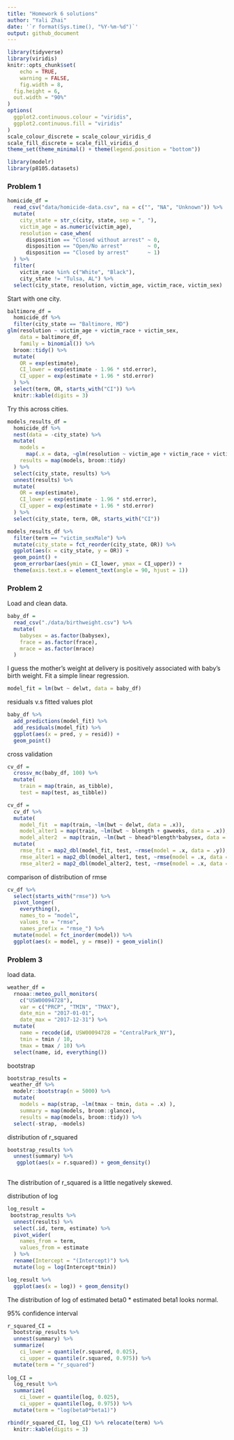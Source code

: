 ```yaml
---
title: "Homework 6 solutions"
author: "Yali Zhai"
date: '`r format(Sys.time(), "%Y-%m-%d")`'
output: github_document
---
```


```r
library(tidyverse)
library(viridis)
knitr::opts_chunk$set(
	echo = TRUE,
	warning = FALSE,
	fig.width = 8, 
  fig.height = 6,
  out.width = "90%"
)
options(
  ggplot2.continuous.colour = "viridis",
  ggplot2.continuous.fill = "viridis"
)
scale_colour_discrete = scale_colour_viridis_d
scale_fill_discrete = scale_fill_viridis_d
theme_set(theme_minimal() + theme(legend.position = "bottom"))
```


```r
library(modelr)
library(p8105.datasets)
```

### Problem 1

```r
homicide_df = 
  read_csv("data/homicide-data.csv", na = c("", "NA", "Unknown")) %>% 
  mutate(
    city_state = str_c(city, state, sep = ", "),
    victim_age = as.numeric(victim_age),
    resolution = case_when(
      disposition == "Closed without arrest" ~ 0,
      disposition == "Open/No arrest"        ~ 0,
      disposition == "Closed by arrest"      ~ 1)
  ) %>% 
  filter(
    victim_race %in% c("White", "Black"),
    city_state != "Tulsa, AL") %>% 
  select(city_state, resolution, victim_age, victim_race, victim_sex)
```


Start with one city.

```r
baltimore_df =
  homicide_df %>% 
  filter(city_state == "Baltimore, MD")
glm(resolution ~ victim_age + victim_race + victim_sex, 
    data = baltimore_df,
    family = binomial()) %>% 
  broom::tidy() %>% 
  mutate(
    OR = exp(estimate),
    CI_lower = exp(estimate - 1.96 * std.error),
    CI_upper = exp(estimate + 1.96 * std.error)
  ) %>% 
  select(term, OR, starts_with("CI")) %>% 
  knitr::kable(digits = 3)
```


Try this across cities.

```r
models_results_df = 
  homicide_df %>% 
  nest(data = -city_state) %>% 
  mutate(
    models = 
      map(.x = data, ~glm(resolution ~ victim_age + victim_race + victim_sex, data = .x, family = binomial())),
    results = map(models, broom::tidy)
  ) %>% 
  select(city_state, results) %>% 
  unnest(results) %>% 
  mutate(
    OR = exp(estimate),
    CI_lower = exp(estimate - 1.96 * std.error),
    CI_upper = exp(estimate + 1.96 * std.error)
  ) %>% 
  select(city_state, term, OR, starts_with("CI")) 
```

```r
models_results_df %>% 
  filter(term == "victim_sexMale") %>% 
  mutate(city_state = fct_reorder(city_state, OR)) %>% 
  ggplot(aes(x = city_state, y = OR)) + 
  geom_point() + 
  geom_errorbar(aes(ymin = CI_lower, ymax = CI_upper)) + 
  theme(axis.text.x = element_text(angle = 90, hjust = 1))
```




### Problem 2

Load and clean data.

```r
baby_df = 
  read_csv("./data/birthweight.csv") %>% 
  mutate(
    babysex = as.factor(babysex),
    frace = as.factor(frace),
    mrace = as.factor(mrace)
  )
```


I guess the mother’s weight at delivery is positively associated with baby's birth weight. Fit a simple linear regression.

```r
model_fit = lm(bwt ~ delwt, data = baby_df)
```



residuals v.s fitted values plot

```r
baby_df %>% 
  add_predictions(model_fit) %>% 
  add_residuals(model_fit) %>% 
  ggplot(aes(x = pred, y = resid)) + 
  geom_point()

```



cross validation

```r
cv_df =
  crossv_mc(baby_df, 100) %>% 
  mutate(
    train = map(train, as_tibble),
    test = map(test, as_tibble))
```

```r
cv_df = 
  cv_df %>% 
  mutate(
    model_fit  = map(train, ~lm(bwt ~ delwt, data = .x)),
    model_alter1 = map(train, ~lm(bwt ~ blength + gaweeks, data = .x)),
    model_alter2  = map(train, ~lm(bwt ~ bhead*blength*babysex, data = .x))) %>%
  mutate(
    rmse_fit = map2_dbl(model_fit, test, ~rmse(model = .x, data = .y)),
    rmse_alter1 = map2_dbl(model_alter1, test, ~rmse(model = .x, data = .y)),
    rmse_alter2 = map2_dbl(model_alter2, test, ~rmse(model = .x, data = .y)))
```



comparison of distribution of rmse

```r
cv_df %>% 
  select(starts_with("rmse")) %>% 
  pivot_longer(
    everything(),
    names_to = "model", 
    values_to = "rmse",
    names_prefix = "rmse_") %>% 
  mutate(model = fct_inorder(model)) %>% 
  ggplot(aes(x = model, y = rmse)) + geom_violin()
```




### Problem 3

load data.

```r
weather_df = 
  rnoaa::meteo_pull_monitors(
    c("USW00094728"),
    var = c("PRCP", "TMIN", "TMAX"), 
    date_min = "2017-01-01",
    date_max = "2017-12-31") %>%
  mutate(
    name = recode(id, USW00094728 = "CentralPark_NY"),
    tmin = tmin / 10,
    tmax = tmax / 10) %>%
  select(name, id, everything())
```


bootstrap

```r
bootstrap_results =
 weather_df %>% 
  modelr::bootstrap(n = 5000) %>% 
  mutate(
    models = map(strap, ~lm(tmax ~ tmin, data = .x) ),
    summary = map(models, broom::glance),
    results = map(models, broom::tidy)) %>% 
  select(-strap, -models) 

```


distribution of r_squared

```r
bootstrap_results %>% 
  unnest(summary) %>% 
   ggplot(aes(x = r.squared)) + geom_density()
  
```

The distribution of r_squared is a little negatively skewed.


distribution of log

```r
log_result = 
 bootstrap_results %>% 
  unnest(results) %>% 
  select(.id, term, estimate) %>% 
  pivot_wider(
    names_from = term,
    values_from = estimate
  ) %>% 
  rename(Intercept = "(Intercept)") %>% 
  mutate(log = log(Intercept*tmin))

log_result %>% 
  ggplot(aes(x = log)) + geom_density()
```

The distribution of log of estimated beta0 * estimated beta1 looks normal.



95% confidence interval

```r
r_squared_CI = 
  bootstrap_results %>% 
  unnest(summary) %>% 
  summarize(
    ci_lower = quantile(r.squared, 0.025), 
    ci_upper = quantile(r.squared, 0.975)) %>% 
  mutate(term = "r_squared")
  
log_CI = 
  log_result %>% 
  summarize(
    ci_lower = quantile(log, 0.025), 
    ci_upper = quantile(log, 0.975)) %>% 
  mutate(term = "log(beta0*beta1)")

rbind(r_squared_CI, log_CI) %>% relocate(term) %>% 
  knitr::kable(digits = 3)
```

